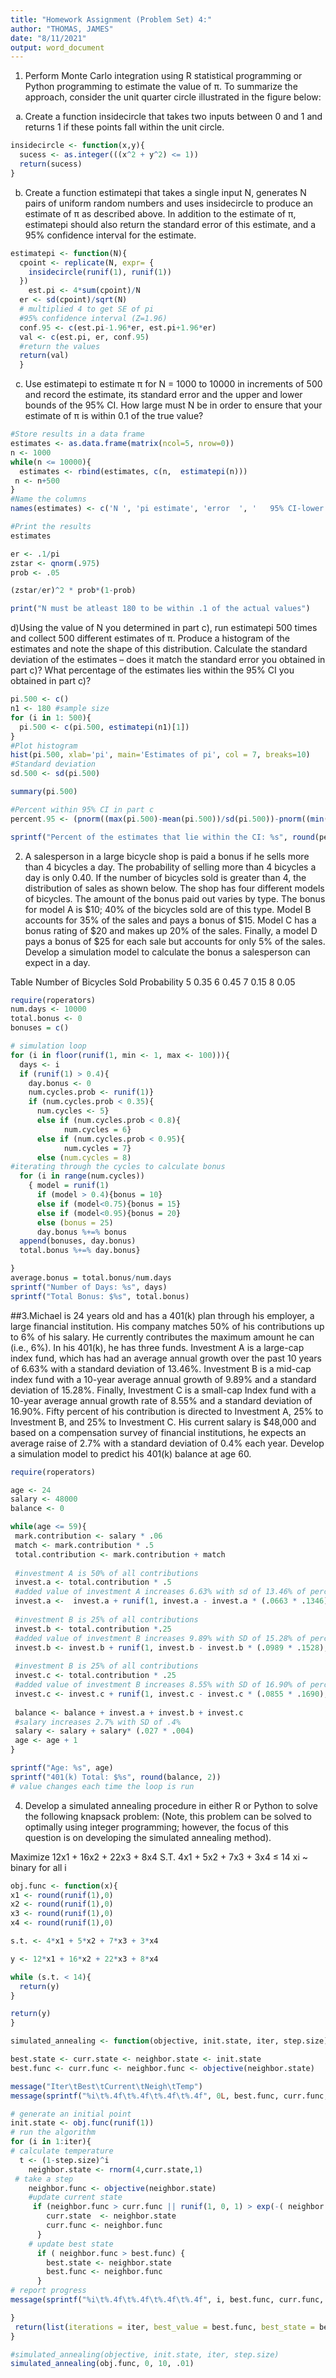 ---
title: "Homework Assignment (Problem Set) 4:"
author: "THOMAS, JAMES"
date: "8/11/2021"
output: word_document
---

1.  Perform Monte Carlo integration using R statistical programming or Python programming to estimate the value of π. To summarize the approach, consider the unit quarter circle illustrated in the figure below:

a)	Create a function insidecircle that takes two inputs between 0 and 1 
and returns 1 if these points fall within the unit circle.


```{r inside circle}
insidecircle <- function(x,y){
  sucess <- as.integer(((x^2 + y^2) <= 1))
  return(sucess)
}
```

b) Create a function estimatepi that takes a single input N, generates N pairs of uniform random numbers and uses insidecircle to produce an estimate of π as described above. In addition to the estimate of π, estimatepi should also return the standard error of this estimate, and a 95% confidence interval for the estimate.

```{r estimatepi}
estimatepi <- function(N){
  cpoint <- replicate(N, expr= {
    insidecircle(runif(1), runif(1))
  })
    est.pi <- 4*sum(cpoint)/N
  er <- sd(cpoint)/sqrt(N)
  # multiplied 4 to get SE of pi
  #95% confidence interval (Z=1.96)
  conf.95 <- c(est.pi-1.96*er, est.pi+1.96*er)
  val <- c(est.pi, er, conf.95)
  #return the values
  return(val)
  }
```

c) Use estimatepi to estimate π for N = 1000 to 10000 in increments of 500 and record the estimate, its standard error and the upper and lower bounds of the 95% CI. How large must N be in order to ensure that your estimate of π is within 0.1 of the true value?

```{r estimate for N}
#Store results in a data frame
estimates <- as.data.frame(matrix(ncol=5, nrow=0))
n <- 1000
while(n <= 10000){
  estimates <- rbind(estimates, c(n,  estimatepi(n)))
 n <- n+500
}
#Name the columns
names(estimates) <- c('N ', 'pi estimate', 'error  ', '   95% CI-lower', '   95% CI-upper')

#Print the results
estimates
```

```{r}
er <- .1/pi
zstar <- qnorm(.975)
prob <- .05

(zstar/er)^2 * prob*(1-prob)

print("N must be atleast 180 to be within .1 of the actual values")
```


d)Using the value of N you determined in part c), run estimatepi 500 times and collect 500 different estimates of π. Produce a histogram of the estimates and note the shape of this distribution. Calculate the standard deviation of the 
estimates – does it match the standard error you obtained in part c)? What 
percentage of the estimates lies within the 95% CI you obtained in part c)?

```{r estimate pi 500 times}
pi.500 <- c()
n1 <- 180 #sample size
for (i in 1: 500){
  pi.500 <- c(pi.500, estimatepi(n1)[1]) 
}
#Plot histogram
hist(pi.500, xlab='pi', main='Estimates of pi', col = 7, breaks=10)
#Standard deviation
sd.500 <- sd(pi.500)

summary(pi.500)

#Percent within 95% CI in part c
percent.95 <- (pnorm((max(pi.500)-mean(pi.500))/sd(pi.500))-pnorm((min(pi.500)-mean(pi.500))/sd(pi.500)))*100

sprintf("Percent of the estimates that lie within the CI: %s", round(percent.95,2))
```


2.  A salesperson in a large bicycle shop is paid a bonus if he sells more than 4 bicycles a day.  The probability of selling more than 4 bicycles a day is only 0.40.  If the number of bicycles sold is greater than 4, the distribution of sales as shown below.  The shop has four different models of bicycles.  The amount of the bonus paid out varies by type.  The bonus for model A is $10; 40% of the bicycles sold are of this type.  Model B accounts for 35% of the sales and pays a bonus of $15.  Model C has a bonus rating of $20 and makes up 20% of the sales.  Finally, a model D pays a bonus of $25 for each sale but accounts for only 5% of the sales.  Develop a simulation model to calculate the bonus a salesperson can expect in a day.

Table
Number of Bicycles Sold		Probability
5					0.35
6					0.45
7					0.15
8					0.05


```{r}
require(roperators)
num.days <- 10000
total.bonus <- 0
bonuses = c()

# simulation loop
for (i in floor(runif(1, min <- 1, max <- 100))){
  days <- i
  if (runif(1) > 0.4){
    day.bonus <- 0 
    num.cycles.prob <- runif(1)}
    if (num.cycles.prob < 0.35){
      num.cycles <- 5}
      else if (num.cycles.prob < 0.8){
            num.cycles = 6}
      else if (num.cycles.prob < 0.95){
            num.cycles = 7}
      else (num.cycles = 8)
#iterating through the cycles to calculate bonus
  for (i in range(num.cycles))
    { model = runif(1) 
      if (model > 0.4){bonus = 10}
      else if (model<0.75){bonus = 15}
      else if (model<0.95){bonus = 20}
      else (bonus = 25)
      day.bonus %+=% bonus
  append(bonuses, day.bonus)
  total.bonus %+=% day.bonus}

}
average.bonus = total.bonus/num.days
sprintf("Number of Days: %s", days)
sprintf("Total Bonus: $%s", total.bonus)


```
##3.Michael is 24 years old and has a 401(k) plan through his employer, a large financial institution.  His company matches 50% of his contributions up to 6% of his salary.  He currently contributes the maximum amount he can (i.e., 6%).  In his 401(k), he has three funds.  Investment A is a large-cap index fund, which has had an average annual growth over the past 10 years of 6.63% with a standard deviation of 13.46%.  Investment B is a mid-cap index fund with a 10-year average annual growth of 9.89% and a standard deviation of 15.28%.  Finally, Investment C is a small-cap Index fund with a 10-year average annual growth rate of 8.55% and a standard deviation of 16.90%.  Fifty percent of his contribution is directed to Investment A, 25% to Investment B, and 25% to Investment C.  His current salary is $48,000 and based on a compensation survey of financial institutions, he expects an average raise of 2.7% with a standard deviation of 0.4% each year.  Develop a simulation model to predict his 401(k) balance at age 60.



```{r}
require(roperators)

age <- 24
salary <- 48000
balance <- 0

while(age <= 59){
 mark.contribution <- salary * .06
 match <- mark.contribution * .5
 total.contribution <- mark.contribution + match
 
 #investment A is 50% of all contributions
 invest.a <- total.contribution * .5
 #added value of investment A increases 6.63% with sd of 13.46% of percent change
 invest.a <-  invest.a + runif(1, invest.a - invest.a * (.0663 * .1346), invest.a + invest.a *(.0663 * .1346))
 
 #investment B is 25% of all contributions
 invest.b <- total.contribution *.25
 #added value of investment B increases 9.89% with SD of 15.28% of percent change
 invest.b <- invest.b + runif(1, invest.b - invest.b * (.0989 * .1528), invest.b + invest.b *(.0989 * .1528))
 
 #investment B is 25% of all contributions
 invest.c <- total.contribution * .25
 #added value of investment B increases 8.55% with SD of 16.90% of percent change
 invest.c <- invest.c + runif(1, invest.c - invest.c * (.0855 * .1690), invest.c + invest.c *(.0855 * .1690))
 
 balance <- balance + invest.a + invest.b + invest.c
 #salary increases 2.7% with SD of .4%
 salary <- salary + salary* (.027 * .004)
 age <- age + 1  
}

sprintf("Age: %s", age)
sprintf("401(k) Total: $%s", round(balance, 2))
# value changes each time the loop is run

```

4.  Develop a simulated annealing procedure in either R or Python to solve the following knapsack problem: (Note, this problem can be solved to optimally using integer programming; however, the focus of this question is on developing the simulated annealing method).

Maximize 	12x1 + 16x2 + 22x3 + 8x4
S.T.		4x1 + 5x2 + 7x3 + 3x4 ≤ 14
		xi ~ binary for all i

```{r}

obj.func <- function(x){
x1 <- round(runif(1),0)
x2 <- round(runif(1),0)
x3 <- round(runif(1),0)
x4 <- round(runif(1),0)

s.t. <- 4*x1 + 5*x2 + 7*x3 + 3*x4

y <- 12*x1 + 16*x2 + 22*x3 + 8*x4

while (s.t. < 14){
  return(y)
}

return(y)
}

simulated_annealing <- function(objective, init.state, iter, step.size){

best.state <- curr.state <- neighbor.state <- init.state
best.func <- curr.func <- neighbor.func <- objective(neighbor.state)

message("Iter\tBest\tCurrent\tNeigh\tTemp")
message(sprintf("%i\t%.4f\t%.4f\t%.4f\t%.4f", 0L, best.func, curr.func, neighbor.func, 1))  

# generate an initial point
init.state <- obj.func(runif(1))
# run the algorithm
for (i in 1:iter){
# calculate temperature
  t <- (1-step.size)^i
    neighbor.state <- rnorm(4,curr.state,1)
 # take a step
    neighbor.func <- objective(neighbor.state)
    #update current state
     if (neighbor.func > curr.func || runif(1, 0, 1) > exp(-( neighbor.func - curr.func) / t)) {
        curr.state  <- neighbor.state
        curr.func <- neighbor.func
      }
    # update best state
      if ( neighbor.func > best.func) {
        best.state <- neighbor.state
        best.func <- neighbor.func         
      }
# report progress
message(sprintf("%i\t%.4f\t%.4f\t%.4f\t%.4f", i, best.func, curr.func, neighbor.func, t))

}
 return(list(iterations = iter, best_value = best.func, best_state = best.state))
}

#simulated_annealing(objective, init.state, iter, step.size)
simulated_annealing(obj.func, 0, 10, .01)

```
